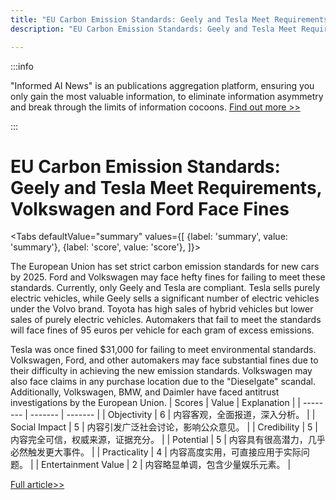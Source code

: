 ```yaml
---
title: "EU Carbon Emission Standards: Geely and Tesla Meet Requirements, Volkswagen and Ford Face Fines"
description: "EU Carbon Emission Standards: Geely and Tesla Meet Requirements, Volkswagen and Ford Face Fines"

---
```



:::info

"Informed AI News" is an publications aggregation platform, ensuring you only gain the most valuable information, to eliminate information asymmetry and break through the limits of information cocoons.  [Find out more >>](/)

:::

# EU Carbon Emission Standards: Geely and Tesla Meet Requirements, Volkswagen and Ford Face Fines


<Tabs
	defaultValue="summary"
	values={[
	{label: 'summary', value: 'summary'},
	{label: 'score', value: 'score'},
]}>
<TabItem value="summary">


The European Union has set strict carbon emission standards for new cars by 2025. Ford and Volkswagen may face hefty fines for failing to meet these standards. Currently, only Geely and Tesla are compliant. Tesla sells purely electric vehicles, while Geely sells a significant number of electric vehicles under the Volvo brand. Toyota has high sales of hybrid vehicles but lower sales of purely electric vehicles. Automakers that fail to meet the standards will face fines of 95 euros per vehicle for each gram of excess emissions.

Tesla was once fined $31,000 for failing to meet environmental standards. Volkswagen, Ford, and other automakers may face substantial fines due to their difficulty in achieving the new emission standards. Volkswagen may also face claims in any purchase location due to the "Dieselgate" scandal. Additionally, Volkswagen, BMW, and Daimler have faced antitrust investigations by the European Union.
</TabItem>
<TabItem value="score">
	| Scores     | Value   | Explanation |
	| -------- | ------- | ------- |
	| Objectivity  | 6    | 内容客观，全面报道，深入分析。    |
	| Social Impact | 5     | 内容引发广泛社会讨论，影响公众意见。    |
	| Credibility    | 5    | 内容完全可信，权威来源，证据充分。    |
	| Potential    | 5    | 内容具有很高潜力，几乎必然触发更大事件。    |
	| Practicality    | 4    | 内容高度实用，可直接应用于实际问题。    |
	| Entertainment Value    | 2    | 内容略显单调，包含少量娱乐元素。    |
</TabItem>
</Tabs>

[Full article>>](https://readhub.cn/topic/8cMicpFhroY)
